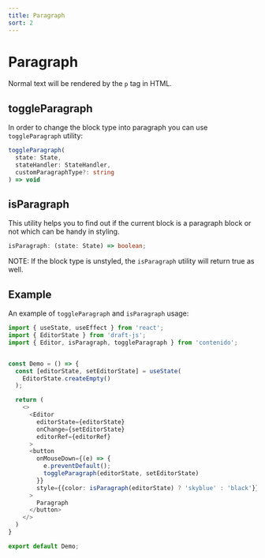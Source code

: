 ```yaml
---
title: Paragraph
sort: 2
---
```


# Paragraph

Normal text will be rendered by the `p` tag in HTML.

## toggleParagraph

In order to change the block type into paragraph you can use `toggleParagraph` utility:

```ts
toggleParagraph(
  state: State,
  stateHandler: StateHandler,
  customParagraphType?: string
) => void
```

## isParagraph

This utility helps you to find out if the current block is a paragraph block or not which
can be handy in styling.

```ts
isParagraph: (state: State) => boolean;
```

NOTE: If the block type is unstyled, the `isParagraph` utility will return true as well.

## Example

An example of `toggleParagraph` and `isParagraph` usage:

```ts
import { useState, useEffect } from 'react';
import { EditorState } from 'draft-js';
import { Editor, isParagraph, toggleParagraph } from 'contenido';


const Demo = () => {
  const [editorState, setEditorState] = useState(
    EditorState.createEmpty()
  );

  return (
    <>
      <Editor
        editorState={editorState}
        onChange={setEditorState}
        editorRef={editorRef}
      >
      <button
        onMouseDown={(e) => {
          e.preventDefault();
          toggleParagraph(editorState, setEditorState)
        }}
        style={{color: isParagraph(editorState) ? 'skyblue' : 'black'}}
      >
        Paragraph
      </button>
    </>
  )
}

export default Demo;
```
